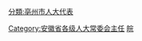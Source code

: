 [[分類:亳州市人大代表|分類:亳州市人大代表]]
[[Category:安徽省各级人大常委会主任|Category:安徽省各级人大常委会主任]]
[[Category:设区的市人大常委会主任|皖]]